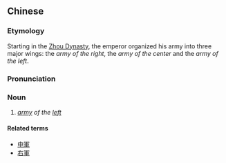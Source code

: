 {{also|左军}}
==Chinese==
{{zh-forms|s=左军}}

===Etymology===
Starting in the [[w:Zhou Dynasty|Zhou Dynasty]], the emperor organized his army into three major wings: the ''army of the right'', the ''army of the center'' and the ''army of the left''.

===Pronunciation===
{{zh-pron
|m=zuǒjūn
|cat=n
}}

===Noun===
{{zh-noun}}

# {{lb|zh|archaic}} ''[[army]] of the [[left]]''

====Related terms====
* [[中軍]]
* [[右軍]]